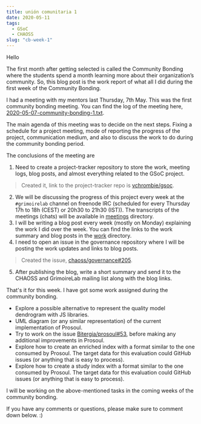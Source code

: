 ```yaml
---
title: unión comunitaria 1
date: 2020-05-11
tags: 
  - GSoC
  - CHAOSS
slug: "cb-week-1"
---
```


Hello

The first month after getting selected is called the Community Bonding where the students spend a month learning more about their organization’s community. So, this blog post is the work report of what all I did during the first week of the Community Bonding.

I had a meeting with my mentors last Thursday, 7th May. This was the first community bonding meeting. You can find the log of the meeting here, [2020-05-07-community-bonding-1.txt](https://github.com/vchrombie/gsoc/blob/master/meetings/2020-05-07-community-bonding-1.txt). 

The main agenda of this meeting was to decide on the next steps. Fixing a schedule for a project meeting, mode of reporting the progress of the project, communication medium, and also to discuss the work to do during the community bonding period.

The conclusions of the meeting are

1. Need to create a project-tracker repository to store the work, meeting logs, blog posts, and almost everything related to the GSoC project.
> Created it, link to the project-tracker repo is [vchrombie/gsoc](https://github.com/vchrombie/gsoc).
2. We will be discussing the progress of this project every week at the `#grimoirelab` channel on freenode IRC (scheduled for every Thursday 17h to 18h (CEST) or 20h30 to 21h30 (IST)). The transcripts of the meetings (chats) will be available in [meetings](https://github.com/vchrombie/gsoc/blob/master/meetings) directory.
3. I will be writing a blog post every week (mostly on Monday) explaining the work I did over the week. You can find the links to the work summary and blog posts in the [work](https://github.com/vchrombie/gsoc/blob/master/work) directory.
4. I need to open an issue in the governance repository where I will be posting the work updates and links to blog posts.
> Created the issue, [chaoss/governance#205](https://github.com/chaoss/governance/issues/205).
5. After publishing the blog, write a short summary and send it to the CHAOSS and GrimoireLab mailing list along with the blog links.

That's it for this week. I have got some work assigned during the community bonding. 

- Explore a possible alternative to represent the quality model dendrogram with JS libraries.
- UML diagram (or any similar representation) of the current implementation of Prosoul.
- Try to work on the issue [Bitergia/prosoul#53](https://github.com/Bitergia/prosoul/issues/53), before making any additional improvements in Prosoul. 
- Explore how to create an enriched index with a format similar to the one consumed by Prosoul. The target data for this evaluation could GitHub issues (or anything that is easy to process).
- Explore how to create a study index with a format similar to the one consumed by Prosoul. The target data for this evaluation could GitHub issues (or anything that is easy to process).

I will be working on the above-mentioned tasks in the coming weeks of the community bonding.

If you have any comments or questions, please make sure to comment down below. :)
